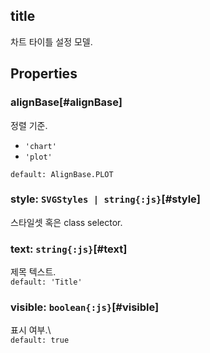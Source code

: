 ## title
차트 타이틀 설정 모델.
## Properties

### alignBase[#alignBase]
정렬 기준.  
- `'chart'` 
- `'plot'` 

`default: AlignBase.PLOT`  

### style: `SVGStyles | string{:js}`[#style]
스타일셋 혹은 class selector.  

### text: `string{:js}`[#text]
제목 텍스트.  
`default: 'Title'`  

### visible: `boolean{:js}`[#visible]
표시 여부.\  
`default: true`  
